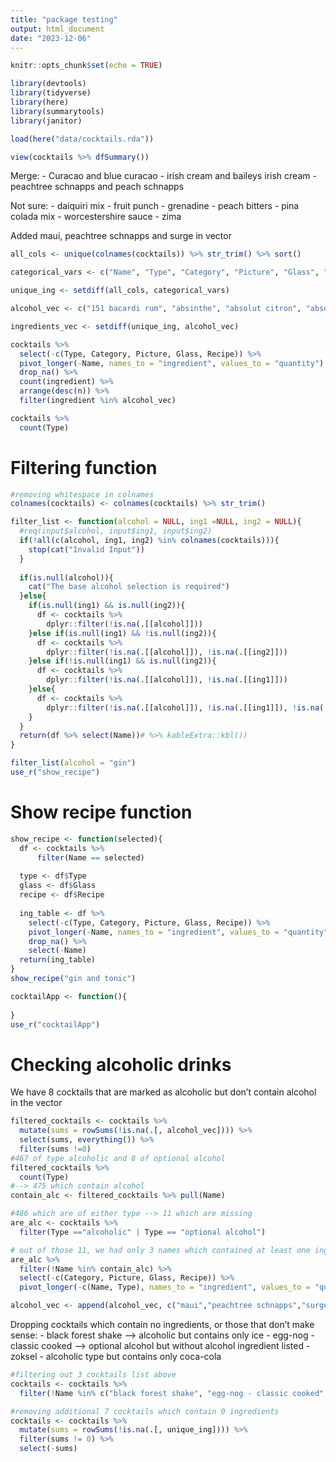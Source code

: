 ```yaml
---
title: "package testing"
output: html_document
date: "2023-12-06"
---
```


```r
knitr::opts_chunk$set(echo = TRUE)
```

```r
library(devtools)
library(tidyverse)
library(here)
library(summarytools)
library(janitor)
```

```r
load(here("data/cocktails.rda"))
```

```r
view(cocktails %>% dfSummary())
```

Merge:
- Curacao and blue curacao
- irish cream and baileys irish cream
- peachtree schnapps and peach schnapps

Not sure:
- daiquiri mix
- fruit punch
- grenadine
- peach bitters
- pina colada mix
- worcestershire sauce
- zima

Added maui, peachtree schnapps and surge in vector
```r
all_cols <- unique(colnames(cocktails)) %>% str_trim() %>% sort()

categorical_vars <- c("Name", "Type", "Category", "Picture", "Glass", "Recipe")

unique_ing <- setdiff(all_cols, categorical_vars)

alcohol_vec <- c("151 bacardi rum", "absinthe", "absolut citron", "absolut kurant", "absolut peppar", "absolut vodka", "advocaat", "ale", "amaretto", "anisette", "aperol", "apfelkorn", "apple brandy", "apple cider", "apple schnapps", "applejack", "apricot brandy", "aquavit", "añejo rum", "bacardi limon", "baileys irish cream", "banana liqueur", "beer", "benedictine", "black sambuca", "blackberry brandy", "blended whiskey", "blue curacao", "blueberry schnapps", "bourbon", "brandy", "butterscotch schnapps", "cachaca", "campari", "chambord raspberry liqueur", "champagne", "cherry brandy", "cherry heering", "cherry liqueur","chocolate liqueur", "cider", "coconut liqueur", "coconut rum", "coffee brandy", "coffee liqueur", "cognac", "cointreau", "corona", "cranberry vodka", "cream of coconut", "creme de banane", "creme de cacao", "creme de cassis", "creme de mure", "crown royal", "curacao", "dark creme de cacao", "dark rum","drambuie", "dry vermouth", "dubonnet rouge", "erin cream", "everclear", "firewater", "frangelico", "galliano", "gin", "godiva liqueur", "gold tequila", "goldschlager", "grain alcohol", "grand marnier", "green chartreuse", "green creme de menthe", "guinness stout", "hot damn", "irish cream", "irish whiskey", "jack daniels", "jim beam", "johnnie walker", "jägermeister", "kahlua", "kirschwasser", "kiwi liqueur", "lager", "lemon vodka", "light rum", "lillet blanc", "lime vodka", "malibu rum", "maraschino liqueur", "melon liqueur", "midori melon liqueur", "orange curacao", "ouzo", "peach brandy", "peach schnapps", "peach vodka", "peppermint schnapps", "peychaud bitters", "pisang ambon", "pisco", "port", "prosecco", "raspberry liqueur", "raspberry vodka", "red wine", "ricard", "rum", "rumple minze", "rye whiskey", "sambuca", "scotch", "sherry", "sloe gin", "southern comfort", "spiced rum", "st. germain", "strawberry liqueur", "strawberry schnapps", "sweet vermouth", "tennessee whiskey", "tequila", "tia maria", "triple sec", "vanilla vodka", "vermouth", "vodka", "whiskey", "white creme de menthe", "white rum", "wild turkey", "wine", "yellow chartreuse", "yukon jack")

ingredients_vec <- setdiff(unique_ing, alcohol_vec)
```

```r
cocktails %>% 
  select(-c(Type, Category, Picture, Glass, Recipe)) %>% 
  pivot_longer(-Name, names_to = "ingredient", values_to = "quantity") %>% 
  drop_na() %>% 
  count(ingredient) %>% 
  arrange(desc(n)) %>% 
  filter(ingredient %in% alcohol_vec)

cocktails %>% 
  count(Type)
```

# Filtering function
```r
#removing whitespace in colnames
colnames(cocktails) <- colnames(cocktails) %>% str_trim()

filter_list <- function(alcohol = NULL, ing1 =NULL, ing2 = NULL){
  #req(input$alcohol, input$ing1, input$ing2)
  if(!all(c(alcohol, ing1, ing2) %in% colnames(cocktails))){
    stop(cat("Invalid Input"))
  }
  
  if(is.null(alcohol)){
    cat("The base alcohol selection is required")
  }else{
    if(is.null(ing1) && is.null(ing2)){
      df <- cocktails %>%
        dplyr::filter(!is.na(.[[alcohol]]))
    }else if(is.null(ing1) && !is.null(ing2)){
      df <- cocktails %>%
        dplyr::filter(!is.na(.[[alcohol]]), !is.na(.[[ing2]]))
    }else if(!is.null(ing1) && is.null(ing2)){
      df <- cocktails %>%
        dplyr::filter(!is.na(.[[alcohol]]), !is.na(.[[ing1]]))
    }else{
      df <- cocktails %>%
        dplyr::filter(!is.na(.[[alcohol]]), !is.na(.[[ing1]]), !is.na(.[[ing2]]))
    }
  }
  return(df %>% select(Name))# %>% kableExtra::kbl())
}

filter_list(alcohol = "gin")
use_r("show_recipe")
```

# Show recipe function
```r
show_recipe <- function(selected){
  df <- cocktails %>% 
      filter(Name == selected)
  
  type <- df$Type
  glass <- df$Glass
  recipe <- df$Recipe
  
  ing_table <- df %>% 
    select(-c(Type, Category, Picture, Glass, Recipe)) %>% 
    pivot_longer(-Name, names_to = "ingredient", values_to = "quantity") %>%
    drop_na() %>%
    select(-Name)
  return(ing_table)
}
show_recipe("gin and tonic")
```

```r
cocktailApp <- function(){
  
}
use_r("cocktailApp")
```

# Checking alcoholic drinks
We have 8 cocktails that are marked as alcoholic but don't contain alcohol in the vector
```r
filtered_cocktails <- cocktails %>%
  mutate(sums = rowSums(!is.na(.[, alcohol_vec]))) %>% 
  select(sums, everything()) %>% 
  filter(sums !=0)
#467 of type alcoholic and 8 of optional alcohol
filtered_cocktails %>% 
  count(Type)
#--> 475 which contain alcohol
contain_alc <- filtered_cocktails %>% pull(Name)

#486 which are of either type --> 11 which are missing
are_alc <- cocktails %>% 
  filter(Type =="alcoholic" | Type == "optional alcohol")

# out of those 11, we had only 3 names which contained at least one ingredient
are_alc %>%
  filter(!Name %in% contain_alc) %>% 
  select(-c(Category, Picture, Glass, Recipe)) %>%
  pivot_longer(-c(Name, Type), names_to = "ingredient", values_to = "quantity", values_drop_na  = T)

alcohol_vec <- append(alcohol_vec, c("maui","peachtree schnapps","surge"))
```
Dropping cocktails which contain no ingredients, or those that don't make sense:
- black forest shake --> alcoholic but contains only ice
- egg-nog - classic cooked --> optional alcohol but without alcohol ingredient listed
- zoksel - alcoholic type but contains only coca-cola
```r
#filtering out 3 cocktails list above
cocktails <- cocktails %>% 
  filter(!Name %in% c("black forest shake", "egg-nog - classic cooked", "zoksel"))

#removing additional 7 cocktails which contain 0 ingredients
cocktails <- cocktails %>% 
  mutate(sums = rowSums(!is.na(.[, unique_ing]))) %>%
  filter(sums != 0) %>% 
  select(-sums)
```

